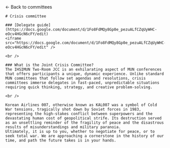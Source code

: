 
<HeaderImage src="/banners/crisis.png" title="Crisis committee" />

<Container>
    <Link href="/committees">← Back to committees </Link>

    # Crisis committee

    ### [Delegate guide](https://docs.google.com/document/d/1Fo8FdMQy8Gp0e_pezuALfCZqUyWHC-eOcv4HGcN6cFY/edit)
    <iframe src="https://docs.google.com/document/d/1Fo8FdMQy8Gp0e_pezuALfCZqUyWHC-eOcv4HGcN6cFY/edit" />

    <br />

    ### What is the Joint Crisis Committee?
    The IHSIMUN Two-Room JCC is an exhilarating aspect of MUN conferences that offers participants a unique, dynamic experience. Unlike standard MUN committees that follow set agendas and resolutions, crisis committees immerse delegates in fast-paced, unpredictable situations requiring quick thinking, strategy, and creative problem-solving.

    <br />

    Korean Airlines 007, otherwise known as KAL007 was a symbol of Cold War tensions, tragically shot down by Soviet forces in 1983, representing the high-stakes conflict between superpowers and the devastating human cost of geopolitical strife. Its destruction served as an unsettling reminder of the fragility of peace and the disastrous results of misunderstandings and military paranoia.
    Ultimately, it is up to you, whether to negotiate for peace, or to seek total war. We are approaching a cornerstone in the history of our time, and path the future takes is in your hands.

</Container>
